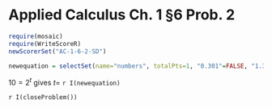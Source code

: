 Applied Calculus Ch. 1 §6 Prob. 2
========================================================
```r
require(mosaic)
require(WriteScoreR)
newScorerSet("AC-1-6-2-SD")
```

```r
newequation = selectSet(name="numbers", totalPts=1, "0.301"=FALSE, "1.353"=FALSE, "3.322"=TRUE, "5.000"=FALSE)
```

$10 = 2^t$ gives $t=$    `r I(newequation)`

`r I(closeProblem())`

